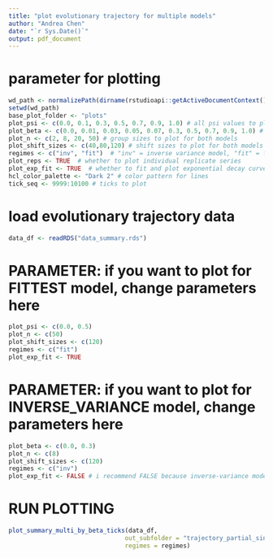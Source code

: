 ```yaml
---
title: "plot evolutionary trajectory for multiple models"
author: "Andrea Chen"
date: "`r Sys.Date()`"
output: pdf_document
---
```


# parameter for plotting
```r
wd_path <- normalizePath(dirname(rstudioapi::getActiveDocumentContext()$path))
setwd(wd_path)
base_plot_folder <- "plots"
plot_psi <- c(0.0, 0.1, 0.3, 0.5, 0.7, 0.9, 1.0) # all psi values to plot for fittest model
plot_beta <- c(0.0, 0.01, 0.03, 0.05, 0.07, 0.3, 0.5, 0.7, 0.9, 1.0) # all beta values to plot for inverse-variance model
plot_n <- c(2, 8, 20, 50) # group sizes to plot for both models
plot_shift_sizes <- c(40,80,120) # shift sizes to plot for both models
regimes <- c("inv", "fit")  # "inv" = inverse variance model, "fit" = fittest individual model
plot_reps <- TRUE  # whether to plot individual replicate series 
plot_exp_fit <- TRUE  # whether to fit and plot exponential decay curve to evolutionary trajectory plot
hcl_color_palette <- "Dark 2" # color pattern for lines 
tick_seq <- 9999:10100 # ticks to plot
```

# load evolutionary trajectory data
```r
data_df <- readRDS("data_summary.rds")
```

# PARAMETER: if you want to plot for FITTEST model, change parameters here
```r
plot_psi <- c(0.0, 0.5)
plot_n <- c(50)
plot_shift_sizes <- c(120)
regimes <- c("fit")
plot_exp_fit <- TRUE
```

# PARAMETER: if you want to plot for INVERSE_VARIANCE model, change parameters here
```r
plot_beta <- c(0.0, 0.3)
plot_n <- c(8)
plot_shift_sizes <- c(120)
regimes <- c("inv")
plot_exp_fit <- FALSE # i recommend FALSE because inverse-variance model does not fit exponential decay well
```

# RUN PLOTTING
```r
plot_summary_multi_by_beta_ticks(data_df,
                                out_subfolder = "trajectory_partial_single",
                                regimes = regimes)
```

